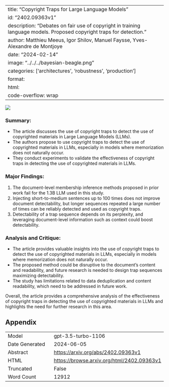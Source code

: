 
---
title: "Copyright Traps for Large Language Models"
id: "2402.09363v1"
description: "Debates on fair use of copyright in training language models. Proposed copyright traps for detection."
author: Matthieu Meeus, Igor Shilov, Manuel Faysse, Yves-Alexandre de Montjoye
date: "2024-02-14"
image: "../../../bayesian-beagle.png"
categories: ['architectures', 'robustness', 'production']
format:
  html:
    code-overflow: wrap
---

![](../../../bayesian-beagle.png)

### **Summary:**
- The article discusses the use of copyright traps to detect the use of copyrighted materials in Large Language Models (LLMs).
- The authors propose to use copyright traps to detect the use of copyrighted materials in LLMs, especially in models where memorization does not naturally occur.
- They conduct experiments to validate the effectiveness of copyright traps in detecting the use of copyrighted materials in LLMs.

### Major Findings:
1. The document-level membership inference methods proposed in prior work fail for the 1.3B LLM used in this study.
2. Injecting short-to-medium sentences up to 100 times does not improve document detectability, but longer sequences repeated a large number of times can be reliably detected and used as copyright traps.
3. Detectability of a trap sequence depends on its perplexity, and leveraging document-level information such as context could boost detectability.

### Analysis and Critique:
- The article provides valuable insights into the use of copyright traps to detect the use of copyrighted materials in LLMs, especially in models where memorization does not naturally occur.
- The proposed method could be disruptive to the document’s content and readability, and future research is needed to design trap sequences maximizing detectability.
- The study has limitations related to data deduplication and content readability, which need to be addressed in future work.

Overall, the article provides a comprehensive analysis of the effectiveness of copyright traps in detecting the use of copyrighted materials in LLMs and highlights the need for further research in this area.

## Appendix

|          |          |
|----------|----------|
| Model     | gpt-3.5-turbo-1106       |
| Date Generated     | 2024-06-05       |
| Abstract | [https://arxiv.org/abs/2402.09363v1](https://arxiv.org/abs/2402.09363v1)        |
| HTML     | [https://browse.arxiv.org/html/2402.09363v1](https://browse.arxiv.org/html/2402.09363v1)       |
| Truncated       | False       |
| Word Count       | 12912       |